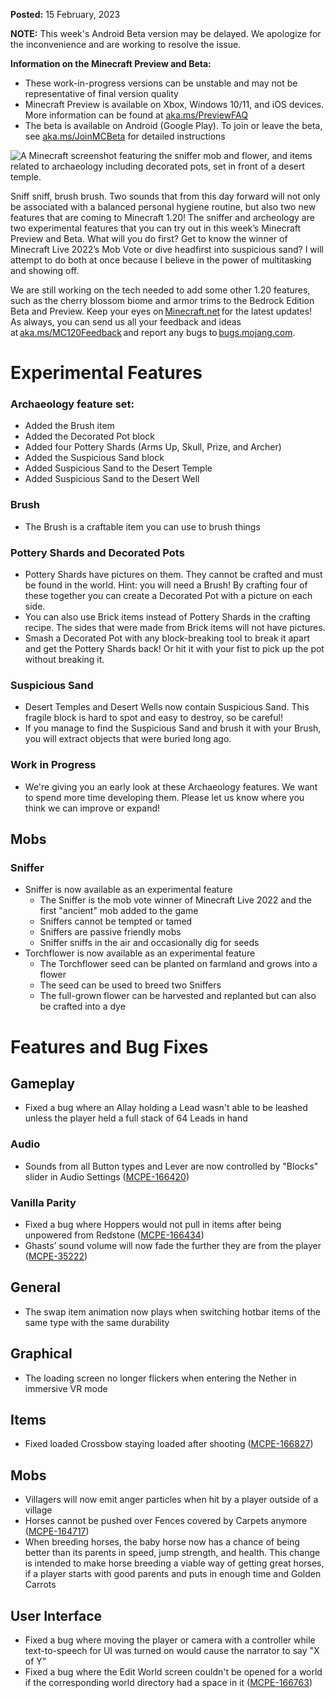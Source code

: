 **Posted:** 15 February, 2023

**NOTE:** This week's Android Beta version may be delayed. We apologize for the inconvenience and are working to resolve the issue.

**Information on the Minecraft Preview and Beta:** 

-   These work-in-progress versions can be unstable and may not be representative of final version quality
-   Minecraft Preview is available on Xbox, Windows 10/11, and iOS devices. More information can be found at [aka.ms/PreviewFAQ](http://aka.ms/PreviewFAQ)
-   The beta is available on Android (Google Play). To join or leave the beta, see [aka.ms/JoinMCBeta](https://aka.ms/JoinMCBeta) for detailed instructions

![A Minecraft screenshot featuring the sniffer mob and flower, and items related to archaeology including decorated pots, set in front of a desert temple.](https://feedback.minecraft.net/hc/article_attachments/13133151223309)

Sniff sniff, brush brush. Two sounds that from this day forward will not only be associated with a balanced personal hygiene routine, but also two new features that are coming to Minecraft 1.20! The sniffer and archeology are two experimental features that you can try out in this week’s Minecraft Preview and Beta. What will you do first? Get to know the winner of Minecraft Live 2022’s Mob Vote or dive headfirst into suspicious sand? I will attempt to do both at once because I believe in the power of multitasking and showing off.

We are still working on the tech needed to add some other 1.20 features, such as the cherry blossom biome and armor trims to the Bedrock Edition Beta and Preview. Keep your eyes on [Minecraft.net](http://minecraft.net/) for the latest updates!  As always, you can send us all your feedback and ideas at [aka.ms/MC120Feedback](http://aka.ms/MC120Feedback) and report any bugs to [bugs.mojang.com](http://bugs.mojang.com/).  
  

# **Experimental Features**

### **Archaeology feature set:**

-   Added the Brush item
-   Added the Decorated Pot block
-   Added four Pottery Shards (Arms Up, Skull, Prize, and Archer)
-   Added the Suspicious Sand block
-   Added Suspicious Sand to the Desert Temple
-   Added Suspicious Sand to the Desert Well

### **Brush**

-   The Brush is a craftable item you can use to brush things

### **Pottery Shards and Decorated Pots**

-   Pottery Shards have pictures on them. They cannot be crafted and must be found in the world. Hint: you will need a Brush! By crafting four of these together you can create a Decorated Pot with a picture on each side.
-   You can also use Brick items instead of Pottery Shards in the crafting recipe. The sides that were made from Brick items will not have pictures.
-   Smash a Decorated Pot with any block-breaking tool to break it apart and get the Pottery Shards back! Or hit it with your fist to pick up the pot without breaking it.

### **Suspicious Sand**

-   Desert Temples and Desert Wells now contain Suspicious Sand. This fragile block is hard to spot and easy to destroy, so be careful!
-   If you manage to find the Suspicious Sand and brush it with your Brush, you will extract objects that were buried long ago.

### **Work in Progress**

-   We're giving you an early look at these Archaeology features. We want to spend more time developing them. Please let us know where you think we can improve or expand!

## **Mobs**

### **Sniffer**

-   Sniffer is now available as an experimental feature
    -   The Sniffer is the mob vote winner of Minecraft Live 2022 and the first "ancient" mob added to the game
    -   Sniffers cannot be tempted or tamed
    -   Sniffers are passive friendly mobs
    -   Sniffer sniffs in the air and occasionally dig for seeds
-   Torchflower is now available as an experimental feature
    -   The Torchflower seed can be planted on farmland and grows into a flower
    -   The seed can be used to breed two Sniffers
    -   The full-grown flower can be harvested and replanted but can also be crafted into a dye

# **Features and Bug Fixes**

## **Gameplay**

-   Fixed a bug where an Allay holding a Lead wasn't able to be leashed unless the player held a full stack of 64 Leads in hand

### **Audio**

-   Sounds from all Button types and Lever are now controlled by "Blocks" slider in Audio Settings ([MCPE-166420](https://bugs.mojang.com/browse/MCPE-166420))

### **Vanilla Parity**

-   Fixed a bug where Hoppers would not pull in items after being unpowered from Redstone ([MCPE-166434](https://bugs.mojang.com/browse/MCPE-166434))
-   Ghasts’ sound volume will now fade the further they are from the player ([MCPE-35222](https://bugs.mojang.com/browse/MCPE-35222))

## **General**

-   The swap item animation now plays when switching hotbar items of the same type with the same durability

## **Graphical**

-   The loading screen no longer flickers when entering the Nether in immersive VR mode

## **Items**

-   Fixed loaded Crossbow staying loaded after shooting ([MCPE-166827](https://bugs.mojang.com/browse/MCPE-166827))

## **Mobs**

-   Villagers will now emit anger particles when hit by a player outside of a village
-   Horses cannot be pushed over Fences covered by Carpets anymore ([MCPE-164717](https://bugs.mojang.com/browse/MCPE-164717))
-   When breeding horses, the baby horse now has a chance of being better than its parents in speed, jump strength, and health. This change is intended to make horse breeding a viable way of getting great horses, if a player starts with good parents and puts in enough time and Golden Carrots

## **User Interface**

-   Fixed a bug where moving the player or camera with a controller while text-to-speech for UI was turned on would cause the narrator to say "X of Y"
-   Fixed a bug where the Edit World screen couldn't be opened for a world if the corresponding world directory had a space in it ([MCPE-166763](https://bugs.mojang.com/browse/MCPE-166763))

